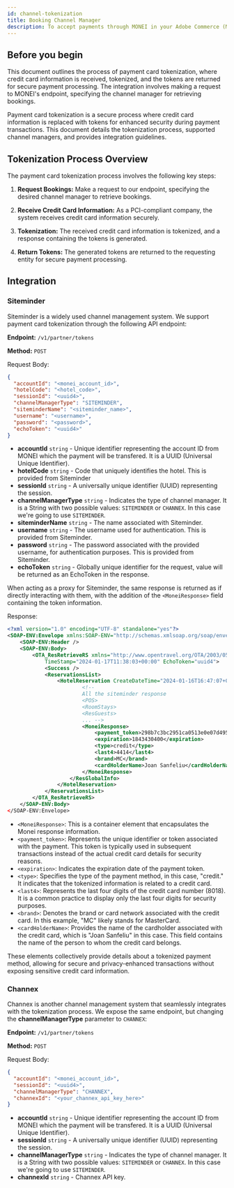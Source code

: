 ```yaml
---
id: channel-tokenization
title: Booking Channel Manager
description: To accept payments through MONEI in your Adobe Commerce (Magento 2) store you simply need to install and configure MONEI Adobe Commerce Extension.
---
```


## Before you begin

This document outlines the process of payment card tokenization, where credit card information is received, tokenized, and the tokens are returned for secure payment processing. The integration involves making a request to MONEI's endpoint, specifying the channel manager for retrieving bookings.

Payment card tokenization is a secure process where credit card information is replaced with tokens for enhanced security during payment transactions. This document details the tokenization process, supported channel managers, and provides integration guidelines.

## Tokenization Process Overview

The payment card tokenization process involves the following key steps:

1. **Request Bookings:** Make a request to our endpoint, specifying the desired channel manager to retrieve bookings.

2. **Receive Credit Card Information:** As a PCI-compliant company, the system receives credit card information securely.

3. **Tokenization:** The received credit card information is tokenized, and a response containing the tokens is generated.

4. **Return Tokens:** The generated tokens are returned to the requesting entity for secure payment processing.

## Integration

### Siteminder

Siteminder is a widely used channel management system. We support payment card tokenization through the following API endpoint:

**Endpoint:** `/v1/partner/tokens`

**Method:** `POST`

Request Body:

```json
{
  "accountId": "<monei_account_id>",
  "hotelCode": "<hotel_code>",
  "sessionId": "<uuid4>",
  "channelManagerType": "SITEMINDER",
  "siteminderName": "<siteminder_name>",
  "username": "<username>",
  "password": "<password>",
  "echoToken": "<uuid4>"
}
```

- **accountId** `string` - Unique identifier representing the account ID from MONEI which the payment will be transfered. It is a UUID (Universal Unique Identifier).
- **hotelCode** `string` - Code that uniquely identifies the hotel. This is provided from Siteminder
- **sessionId** `string` - A universally unique identifier (UUID) representing the session.
- **channelManagerType** `string` - Indicates the type of channel manager. It is a String with two possible values: `SITEMINDER` or `CHANNEX`. In this case we're going to use `SITEMINDER`.
- **siteminderName** `string` - The name associated with Siteminder.
- **username** `string` - The username used for authentication. This is provided from Siteminder.
- **password** `string` - The password associated with the provided username, for authentication purposes. This is provided from Siteminder.
- **echoToken** `string` - Globally unique identifier for the request, value will be returned as an EchoToken in the response.

When acting as a proxy for Siteminder, the same response is returned as if directly interacting with them, with the addition of the `<MoneiResponse>` field containing the token information.

Response:

```xml
<?xml version="1.0" encoding="UTF-8" standalone="yes"?>
<SOAP-ENV:Envelope xmlns:SOAP-ENV="http://schemas.xmlsoap.org/soap/envelope/">
    <SOAP-ENV:Header />
    <SOAP-ENV:Body>
        <OTA_ResRetrieveRS xmlns="http://www.opentravel.org/OTA/2003/05" Version="1.0"
            TimeStamp="2024-01-17T11:38:03+00:00" EchoToken="uuid4">
            <Success />
            <ReservationsList>
                <HotelReservation CreateDateTime="2024-01-16T16:47:07+00:00" ResStatus="Book">
                        <!--
                        All the siteminder response
                        <POS>
                        <RoomStays>
                        <ResGuests>
                        ... -->
                        <MoneiResponse>
                            <payment_token>298b7c3bc2951ca0513e0e07d495b33ddf29d7ae</payment_token>
                            <expiration>1843430400</expiration>
                            <type>credit</type>
                            <last4>4414</last4>
                            <brand>MC</brand>
                            <cardHolderName>Joan Sanfeliu</cardHolderName>
                        </MoneiResponse>
                    </ResGlobalInfo>
                </HotelReservation>
            </ReservationsList>
        </OTA_ResRetrieveRS>
    </SOAP-ENV:Body>
</SOAP-ENV:Envelope>
```

- `<MoneiResponse>`: This is a container element that encapsulates the Monei response information.
- `<payment_token>`: Represents the unique identifier or token associated with the payment. This token is typically used in subsequent transactions instead of the actual credit card details for security reasons.
- `<expiration>`: Indicates the expiration date of the payment token.
- `<type>`: Specifies the type of the payment method, in this case, "credit." It indicates that the tokenized information is related to a credit card.
- `<last4>`: Represents the last four digits of the credit card number (8018). It is a common practice to display only the last four digits for security purposes.
- `<brand>`: Denotes the brand or card network associated with the credit card. In this example, "MC" likely stands for MasterCard.
- `<cardHolderName>`: Provides the name of the cardholder associated with the credit card, which is "Joan Sanfeliu" in this case. This field contains the name of the person to whom the credit card belongs.

These elements collectively provide details about a tokenized payment method, allowing for secure and privacy-enhanced transactions without exposing sensitive credit card information.

### Channex

Channex is another channel management system that seamlessly integrates with the tokenization process. We expose the same endpoint, but changing the **channelManagerType** parameter to `CHANNEX`:

**Endpoint:** `/v1/partner/tokens`

**Method:** `POST`

Request Body:

```json
{
  "accountId": "<monei_account_id>",
  "sessionId": "<uuid4>",
  "channelManagerType": "CHANNEX",
  "channexId": "<your_channex_api_key_here>"
}
```

- **accountId** `string` - Unique identifier representing the account ID from MONEI which the payment will be transfered. It is a UUID (Universal Unique Identifier).
- **sessionId** `string` - A universally unique identifier (UUID) representing the session.
- **channelManagerType** `string` - Indicates the type of channel manager. It is a String with two possible values: `SITEMINDER` or `CHANNEX`. In this case we're going to use `SITEMINDER`.
- **channexId** `string` - Channex API key.
